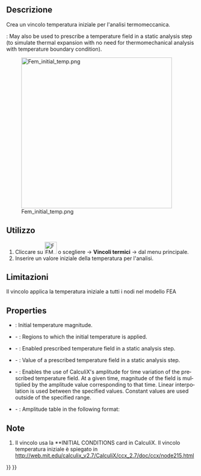 <languages/>

<div class="mw-translate-fuzzy">
{{Docnav/it|[[FEM_ConstraintPulley/it|Vincolo puleggia]]|[[FEM_ConstraintHeatflux/it|Vincolo scambio termico]]|[[FEM_Workbench/it|FEM]]|IconL=FEM_ConstraintPulley.png|IconC=Workbench_FEM.svg|IconR=FEM_ConstraintHeatflux.png}}
</div>

<div class="mw-translate-fuzzy">
{{GuiCommand/it
|Name=FEM_ConstraintInitialTemperature
|Name/it=Temperatura iniziale
|MenuLocation=Modello → Vincoli termici → Vincolo temperatura iniziale
|Workbenches=[[FEM_Workbench/it|FEM]]
|Shortcut=
|SeeAlso=[[FEM_tutorial/it|Tutorial FEM]]
}}
</div>

<span id="Description"></span>
==Descrizione==

<div class="mw-translate-fuzzy">
Crea un vincolo temperatura iniziale per l'analisi termomeccanica.
</div>

<div lang="en" dir="ltr" class="mw-content-ltr">
{{Version|1.0}}: May also be used to prescribe a temperature field in a static analysis step (to simulate thermal expansion with no need for thermomechanical analysis with temperature boundary condition).
</div>

[[Image:Fem_initial_temp.png|400px]]

<div lang="en" dir="ltr" class="mw-content-ltr">
{{Caption|Two cubes with different initial temperatures exchanging heat}}
</div>

<span id="Usage"></span>
==Utilizzo==

<div class="mw-translate-fuzzy">
#Cliccare su [[Image:FEM_ConstraintInitialTemperature.png|32px]] o scegliere {{KEY|Modello}} → '''Vincoli termici'''  →  {{KEY|[[Image:FEM_ConstraintInitialTemperature.png|32px]] Vincolo temperatura iniziale}} dal menu principale.
#Inserire un valore iniziale della temperatura per l'analisi.
</div>

<span id="Limitations"></span>
==Limitazioni==

<div class="mw-translate-fuzzy">
Il vincolo applica la temperatura iniziale a tutti i nodi nel modello FEA
</div>

<div lang="en" dir="ltr" class="mw-content-ltr">
==Properties==
</div>

<div lang="en" dir="ltr" class="mw-content-ltr">
* {{PropertyData|initial Temperature}}: Initial temperature magnitude.
* {{PropertyData|References}} - {{Version|1.1}}: Regions to which the initial temperature is applied.
* {{PropertyData|Enable Final Temperature}} - {{Version|1.1}}: Enabled prescribed temperature field in a static analysis step.
* {{PropertyData|Final Temperature}} - {{Version|1.1}}: Value of a prescribed temperature field in a static analysis step.
* {{PropertyData|Enable Amplitude}} - {{Version|1.1}}: Enables the use of CalculiX's amplitude for time variation of the prescribed temperature field. At a given time, magnitude of the field is multiplied by the amplitude value corresponding to that time. Linear interpolation is used between the specified values. Constant values are used outside of the specified range.
* {{PropertyData|Amplitude Values}} - {{Version|1.1}}: Amplitude table in the following format:
</div>

: {{Code|lang=text|code=
time_1, amplitude_value_1
...
}}

<span id="Notes"></span>
==Note==

<div class="mw-translate-fuzzy">
#Il vincolo usa la **INITIAL CONDITIONS card in CalculiX. Il vincolo temperatura iniziale è spiegato in http://web.mit.edu/calculix_v2.7/CalculiX/ccx_2.7/doc/ccx/node215.html
</div>


<div class="mw-translate-fuzzy">
{{Docnav/it|[[FEM_ConstraintPulley/it|Vincolo puleggia]]|[[FEM_ConstraintHeatflux/it|Vincolo scambio termico]]|[[FEM_Workbench/it|FEM]]|IconL=FEM_ConstraintPulley.png|IconC=Workbench_FEM.svg|IconR=FEM_ConstraintHeatflux.png}}
</div>

{{FEM Tools navi{{#translation:}}}}
{{Userdocnavi{{#translation:}}}}